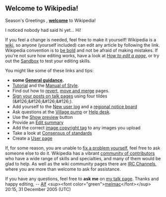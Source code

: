<article id="3581312" title=User talk:Lolpatrol>
	<talkpage id="3581312" title="User talk:Lolpatrol">
== Welcome to Wikipedia! ==

Season's Greetings {{PAGENAME}}, '''[[Wikipedia:Welcome, newcomers|welcome]]''' to Wikipedia!

I noticed nobody had said hi yet... Hi!

If you feel a change is needed, feel free to make it yourself!  Wikipedia is a [[wiki]], so anyone (yourself included) can edit any article by following the '''{{MediaWiki:edit}}''' link. Wikipedia convention is to [[Wikipedia:be bold|be bold]] and not be afraid of making mistakes.  If you're not sure how editing works, have a look at [[Wikipedia:how to edit a page|''How to edit a page'']], or try out the [[Wikipedia:Sandbox|Sandbox]] to test your editing skills.

You might like some of these links and tips:
*'''some [[Wikipedia:Simplified Ruleset|General guidance]].'''
*[[Wikipedia:Tutorial|Tutorial]] and the [[Wikipedia:Manual of Style|Manual of Style]].
*Find out how to [[WP:RV|revert]], [[Wikipedia:Merging and moving pages|move and merge]] pages.
*[[Wikipedia:Sign your posts on talk pages|Sign your posts on talk pages]] using four tildes (&amp;#126;&amp;#126;&amp;#126;&amp;#126;).
*Add yourself to the [[Wikipedia:New user log|New user log]] and a [[WP:RNB|regional notice board]]
*Ask questions at the [[Wikipedia:Village pump|Village pump]] or [[Wikipedia:Help desk|Help desk]].
*Use the [[Wikipedia:Show preview|Show preview]] button
*Provide an [[Wikipedia:Edit summary|Edit summary]]
*Add the correct [[WP:ICT|image copyright tag]] to any images you upload
*Take a look at [[Wikipedia:Consensus|Consensus of standards]]
*Create a [[Wikipedia:User page|User page]]

If, for some reason, you are unable to [[Wikipedia:How_to_edit_a_page | fix a problem yourself]], feel free to ask someone else to do it. Wikipedia has a vibrant [[Wikipedia:Community_Portal | community of contributors]] who have a wide range of skills and specialties, and many of them would be glad to help. As well as the wiki community pages there are [[meta:IRC Channels | IRC Channels]], where you are more than welcome to ask for assistance.

If you have any questions, feel free to '''ask me''' on [[User talk:Wiki alf|my talk page]]. Thanks and happy editing, -- [[User:Wiki_alf|Alf]] &lt;sup&gt;&lt;font color=&quot;green&quot;&gt;[[User_talk:Wiki_alf|melmac]]&lt;/font&gt;&lt;/sup&gt; 20:15, 31 December 2005 (UTC)
	</talkpage>
</article>